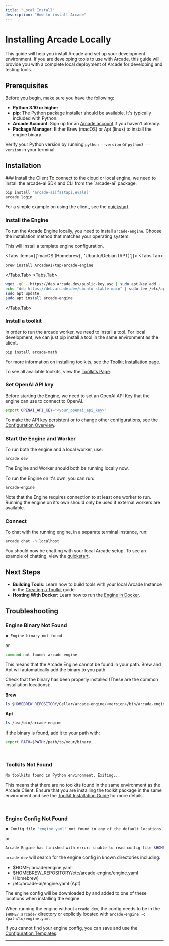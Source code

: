 ```yaml
---
title: "Local Install"
description: "How to install Arcade"
---
```



# Installing Arcade Locally

This guide will help you install Arcade and set up your development environment. If you are developing tools to use with Arcade, this guide will provide you with a complete local deployment of Arcade for developing and testing tools.

## Prerequisites

Before you begin, make sure you have the following:

- **Python 3.10 or higher**
- **pip**: The Python package installer should be available. It's typically included with Python.
- **Arcade Account**: Sign up for an [Arcade account](https://account.arcade.dev/register?return_to=https%3A%2F%2Fapi.arcade.dev%2Fdashboard%2Fwelcome) if you haven't already.
- **Package Manager**: Either Brew (macOS) or Apt (linux) to install the engine binary.

Verify your Python version by running `python --version` or `python3 --version` in your terminal.

## Installation

<Steps>
### Install the Client
To connect to the cloud or local engine, we need to install the arcade-ai SDK and CLI from the `arcade-ai` package.

```bash
pip install 'arcade-ai[fastapi,evals]'
arcade login
```

For a simple example on using the client, see the [quickstart](/home/quickstart).

### Install the Engine

To run the Arcade Engine locally, you need to install `arcade-engine`. Choose the installation method that matches your operating system.

This will install a template engine configuration.

<Tabs items={['macOS (Homebrew)', 'Ubuntu/Debian (APT)']}>
  <Tabs.Tab>
  ```bash
  brew install ArcadeAI/tap/arcade-engine
  ```
  </Tabs.Tab>
  <Tabs.Tab>
  ```bash
  wget -qO - https://deb.arcade.dev/public-key.asc | sudo apt-key add -
  echo "deb https://deb.arcade.dev/ubuntu stable main" | sudo tee /etc/apt/sources.list.d/arcade-ai.list
  sudo apt update
  sudo apt install arcade-engine
  ```
  </Tabs.Tab>
</Tabs>

### Install a toolkit

In order to run the arcade worker, we need to install a tool. For local development, we can just pip install a tool in the same environment as the client.

```bash
pip install arcade-math
```

For more information on installing toolkits, see the [Toolkit Installation](/home/install/toolkits) page.

To see all available toolkits, view the [Toolkits Page](/toolkits).

### Set OpenAI API key

Before starting the Engine, we need to set an OpenAI API Key that the engine can use to connect to OpenAI.

```bash
export OPENAI_API_KEY="<your_openai_api_key>"
```

To make the API key persistent or to change other configurations, see the [Configuration Overview](/home/configure/overview).

### Start the Engine and Worker

To run both the engine and a local worker, use:

```bash
arcade dev
```

The Engine and Worker should both be running locally now.

To run the Engine on it's own, you can run:

```bash
arcade-engine
```

Note that the Engine requires connection to at least one worker to run. Running the engine on it's own should only be used if external workers are available.

### Connect

To chat with the running engine, in a separate terminal instance, run:

```bash
arcade chat -h localhost
```

You should now be chatting with your local Arcade setup. To see an example of chatting, view the [quickstart](/home/quickstart).

</Steps>

## Next Steps

- **Building Tools**: Learn how to build tools with your local Arcade Instance in the [Creating a Toolkit](/home/build-tools/create-a-toolkit) guide.
- **Hosting With Docker**: Learn how to run the [Engine in Docker](/home/install/docker).

## Troubleshooting

### Engine Binary Not Found

```bash
❌ Engine binary not found
```

or

```bash
command not found: arcade-engine
```

This means that the Arcade Engine cannot be found in your path. Brew and Apt will automatically add the binary to you path.

Check that the binary has been properly installed (These are the common installation locations):

**Brew**

```bash
ls $HOMEBREW_REPOSITORY/Cellar/arcade-engine/<version>/bin/arcade-engine
```

**Apt**

```bash
ls /usr/bin/arcade-engine
```

If the binary is found, add it to your path with:

```bash
export PATH=$PATH:/path/to/your/binary
```

<br />

### Toolkits Not Found

```bash
No toolkits found in Python environment. Exiting...
```

This means that there are no toolkits found in the same environment as the Arcade Client. Ensure that you are installing the toolkit package in the same environment and see the [Toolkit Installation Guide](/home/install/toolkits) for more details.

<br />

### Engine Config Not Found

```bash
❌ Config file 'engine.yaml' not found in any of the default locations.
```

or

```bash
Arcade Engine has finished with error: unable to read config file $HOME/.arcade/engine.yaml: open $HOME/.arcade/engine.yaml: no such file or directory
```

`arcade dev` will search for the engine config in known directories including:

- $HOME/.arcade/engine.yaml
- $HOMEBREW_REPOSITORY/etc/arcade-engine/engine.yaml (Homebrew)
- /etc/arcade-ai/engine.yaml (Apt)

The engine config will be downloaded by and added to one of these locations when installing the engine.

When running the engine without `arcade dev`, the config needs to be in the `$HOME/.arcade/` directory or explicitly located with `arcade-engine -c /path/to/engine.yaml`

If you cannot find your engine config, you can save and use the [Configuration Templates](/home/configure/templates).

---
